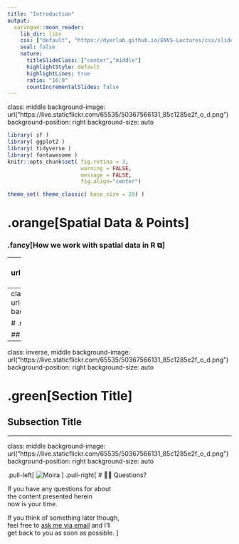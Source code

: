 ```yaml
---
title: "Introduction"
output:
  xaringan::moon_reader:
    lib_dir: libs
    css: ["default", "https://dyerlab.github.io/ENVS-Lectures/css/slide_styles.css", "https://dyerlab.github.io/ENVS-Lectures/css/slide_fonts.css"]
    seal: false
    nature:
      titleSlideClass: ["center","middle"]
      highlightStyle: default
      highlightLines: true
      ratio: "16:9"
      countIncrementalSlides: false
---
```

class: middle
background-image: url("https://live.staticflickr.com/65535/50367566131_85c1285e2f_o_d.png")
background-position: right
background-size: auto


```r
library( sf )
library( ggplot2 )
library( tidyverse )
library( fontawesome )
knitr::opts_chunk$set( fig.retina = 3, 
                       warning = FALSE, 
                       message = FALSE,
                       fig.align="center")

theme_set( theme_classic( base_size = 20) )
```


# .orange[Spatial Data & Points]

### .fancy[How we work with spatial data in R ⧉]




---
class: inverse, middle
background-image: url("https://live.staticflickr.com/65535/50367566131_85c1285e2f_o_d.png")
background-position: right
background-size: auto

# .blue[Section Title]

## Subsection Title


---
class: inverse, middle
background-image: url("https://live.staticflickr.com/65535/50367566131_85c1285e2f_o_d.png")
background-position: right
background-size: auto

# .red[Section Title]

## Subsection Title


---
class: inverse, middle
background-image: url("https://live.staticflickr.com/65535/50367566131_85c1285e2f_o_d.png")
background-position: right
background-size: auto

# .green[Section Title]

## Subsection Title





---
class: middle
background-image: url("https://live.staticflickr.com/65535/50367566131_85c1285e2f_o_d.png")
background-position: right
background-size: auto


.pull-left[ ![Moira](https://media.giphy.com/media/7OVR6nwR6CTh2onJq2/giphy.gif) ]
.pull-right[ # 🙋🏻  Questions?

If you have any questions for about<br/> the content presented herein<br/> now is your time.  

If you think of something later though, <br/>feel free to [ask me via email](mailto://rjdyer@vcu.edu) and I'll<br/> get back to you as soon as possible.
]




